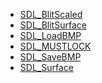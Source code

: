 <!-- BEGIN CATEGORY LIST -->
* [[SDL_BlitScaled]]
* [[SDL_BlitSurface]]
* [[SDL_LoadBMP]]
* [[SDL_MUSTLOCK]]
* [[SDL_SaveBMP]]
* [[SDL_Surface]]
<!-- END CATEGORY LIST -->
